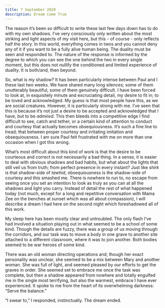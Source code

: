 ```yaml
---
title: 7 September 2020
description: Dream Come True
---
```



The reason it’s been so difficult to write these last few days down has to do with my own shadows. I’ve very consciously only written about the most striking and light aspects of my visit here, but this - of course - only reflects half the story. In this world, everything comes in twos and you cannot deny any of it if you want to be a fully alive human being. The duality must be seen and responded to. The nature of the response is informed by the degree to which you can see the one behind the two in every single moment, but this does not nullify the conditioned and limited experience of duality. It is both/and, then beyond.

So, what is my shadow? It has been particularly intense between Paul and I these last two weeks. We have shared many long silences; some of them unutterably beautiful, some of them genuinely difficult. I have been forced to look at, in exquisitely minute and excruciating detail, my desire to fit in; to be loved and acknowledged. My guess is that most people have this, as we are social creatures. However, it is particularly strong with me. I’ve seen that this is because it’s not just a desire to be accepted and acknowledged that I have, but to be _admired_. This then bleeds into a competitive edge I find difficult to see, catch and tether, or a certain kind of attention to conduct and courtesy that actually becomes obsequiousness. It’s such a fine line to tread; that between proper courtesy and irritating imitation and obsequiousness. I am sure Paul felt frustrated with me on more than one occasion when I got this wrong.

What’s most difficult about this kind of work is that the desire to be courteous and correct is not necessarily a bad thing. In a sense, it is easier to deal with obvious shadows and bad habits, but what about the lights that still veil us from truth; from perfect presence in every instant? Just like _shirk_ is that shadow-side of _tawhid_, obsequiousness is the shadow-side of courtesy and this smashed me. There is nowhere to run to, no escape from seeing once you set an intention to look as truly as you can at all the shadows and light you carry. Instead of detail the rest of what happened today (not much, except for a long and repetitive conversation with Mama Zee on the benches at sunset which was all about compassion), I will describe a dream I had here on the second night which foreshadowed all of this work.

My sleep here has been mostly clear and untroubled. The only flash I’ve had involved a situation playing out in what seemed to be a school of some kind. Though the details are fuzzy, there was a group of us moving through the corridors, and our task was to move a body in one grave to another site attached to a different classroom, where it was to join another. Both bodies seemed to be war heroes of some kind. 

There was an old woman directing operations and, though her exact personality was unclear, she seemed to be a mix between Mary and another woman. She was full of light, and seemed pleased by our efforts to get the graves in order. She seemed set to embrace me once the task was complete, but then a shadow appeared from nowhere and totally engulfed me in the single most terrifying, but also the warmest, embrace I have ever experienced. It spoke to me from the heart of its overwhelming darkness: “Serve the balance.”

“I swear to,” I responded, instinctually. The dream ended.
